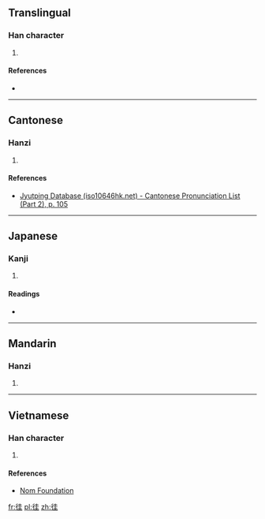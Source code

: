 ==Translingual==

===Han character===
{{Han char|rn=60|rad=彳|as=06|sn=9|four=|canj=竹人土土 (HOGG)|ids=⿰[[彳]][[圭]]}}

# {{defn|Han|sort=彳06}}

====References====
* {{Han ref|kx=0367.010|dkj=10099|dj=0690.010|hdz=20819.010|uh=5F8D|ud=24461}}

----

==Cantonese==

===Hanzi===
{{yue-hanzi|jyut=[[wong5]]|y=wong5}}

# {{defn|lang=yue|sort=彳06}}

====References====
* [http://www.iso10646hk.net/jp/document/download.jsp Jyutping Database (iso10646hk.net) - Cantonese Pronunciation List (Part 2), p. 105]

----

==Japanese==

===Kanji===
{{ja-kanji|grade=|rs=彳06}}

# {{defn|lang=ja|sort=彳06}}

====Readings====
* {{ja-readings|on=[[あい]] (ai), [[あ]] (a), [[え]] (e)|kun=[[ゆく]] (yuku)}}

----

==Mandarin==

===Hanzi===
{{cmn-hanzi|pin=[[wǎng]] ([[wang3]]), [[wā]] ([[wa1]])|wg=wang<sup>3</sup>, wa<sup>1</sup>}}

# {{defn|lang=cmn|sort=彳06}}

----

==Vietnamese==

===Han character===
{{vi-readings|rs=彳06| hanviet = nhầy}}

# {{defn|lang=vi|sort=彳06}}

====References====
*[http://nomfoundation.org/common/nom_details.php?codepoint=5f8d Nom Foundation]

[[fr:徍]]
[[pl:徍]]
[[zh:徍]]